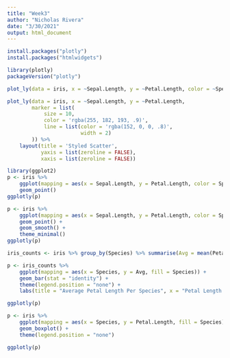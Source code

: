 ```yaml
---
title: "Week3"
author: "Nicholas Rivera"
date: "3/30/2021"
output: html_document
---
```


```r
install.packages("plotly")
install.packages("htmlwidgets")
```


```r
library(plotly)
packageVersion("plotly")
```


```r
plot_ly(data = iris, x = ~Sepal.Length, y = ~Petal.Length, color = ~Species)
```

```r
plot_ly(data = iris, x = ~Sepal.Length, y = ~Petal.Length,
        marker = list(
            size = 10, 
            color = 'rgba(255, 182, 193, .9)', 
            line = list(color = 'rgba(152, 0, 0, .8)', 
                        width = 2)
        )) %>% 
    layout(title = 'Styled Scatter', 
           yaxis = list(zeroline = FALSE), 
           xaxis = list(zeroline = FALSE))
```

```r
library(ggplot2)
p <- iris %>% 
    ggplot(mapping = aes(x = Sepal.Length, y = Petal.Length, color = Species)) + 
    geom_point()
ggplotly(p)
```


```r
p <- iris %>% 
    ggplot(mapping = aes(x = Sepal.Length, y = Petal.Length, color = Species)) + 
    geom_point() + 
    geom_smooth() + 
    theme_minimal()
ggplotly(p)
```

```r
iris_counts <- iris %>% group_by(Species) %>% summarise(Avg = mean(Petal.Length)) %>% ungroup()

p <- iris_counts %>% 
    ggplot(mapping = aes(x = Species, y = Avg, fill = Species)) + 
    geom_bar(stat = "identity") + 
    theme(legend.position = "none") + 
    labs(title = "Average Petal Length Per Species", x = "Petal Length (Inches)")

ggplotly(p)

```

```r
p <- iris %>% 
    ggplot(mapping = aes(x = Species, y = Petal.Length, fill = Species)) + 
    geom_boxplot() + 
    theme(legend.position = "none")

ggplotly(p)
```

